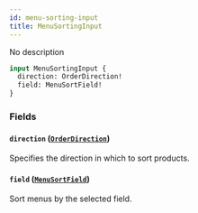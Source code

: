 ```yaml
---
id: menu-sorting-input
title: MenuSortingInput
---
```



No description

```graphql
input MenuSortingInput {
  direction: OrderDirection!
  field: MenuSortField!
}
```


### Fields

#### `direction` ([`OrderDirection`](../../../developer/api-reference/enums/order-direction))

Specifies the direction in which to sort products.


#### `field` ([`MenuSortField`](../../../developer/api-reference/enums/menu-sort-field))

Sort menus by the selected field.




